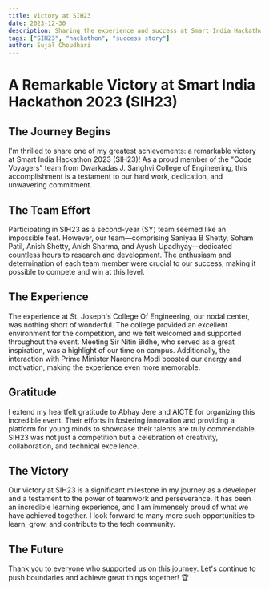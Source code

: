 ```yaml
---
title: Victory at SIH23
date: 2023-12-30
description: Sharing the experience and success at Smart India Hackathon 2023.
tags: ["SIH23", "hackathon", "success story"]
author: Sujal Choudhari
---
```


# A Remarkable Victory at Smart India Hackathon 2023 (SIH23)

## The Journey Begins

I'm thrilled to share one of my greatest achievements: a remarkable victory at Smart India Hackathon 2023 (SIH23)! As a proud member of the "Code Voyagers" team from Dwarkadas J. Sanghvi College of Engineering, this accomplishment is a testament to our hard work, dedication, and unwavering commitment.

## The Team Effort

Participating in SIH23 as a second-year (SY) team seemed like an impossible feat. However, our team—comprising Saniyaa B Shetty, Soham Patil, Anish Shetty, Anish Sharma, and Ayush Upadhyay—dedicated countless hours to research and development. The enthusiasm and determination of each team member were crucial to our success, making it possible to compete and win at this level.

## The Experience

The experience at St. Joseph's College Of Engineering, our nodal center, was nothing short of wonderful. The college provided an excellent environment for the competition, and we felt welcomed and supported throughout the event. Meeting Sir Nitin Bidhe, who served as a great inspiration, was a highlight of our time on campus. Additionally, the interaction with Prime Minister Narendra Modi boosted our energy and motivation, making the experience even more memorable.

## Gratitude

I extend my heartfelt gratitude to Abhay Jere and AICTE for organizing this incredible event. Their efforts in fostering innovation and providing a platform for young minds to showcase their talents are truly commendable. SIH23 was not just a competition but a celebration of creativity, collaboration, and technical excellence.

## The Victory

Our victory at SIH23 is a significant milestone in my journey as a developer and a testament to the power of teamwork and perseverance. It has been an incredible learning experience, and I am immensely proud of what we have achieved together. I look forward to many more such opportunities to learn, grow, and contribute to the tech community.

## The Future

Thank you to everyone who supported us on this journey. Let's continue to push boundaries and achieve great things together! 🏆

